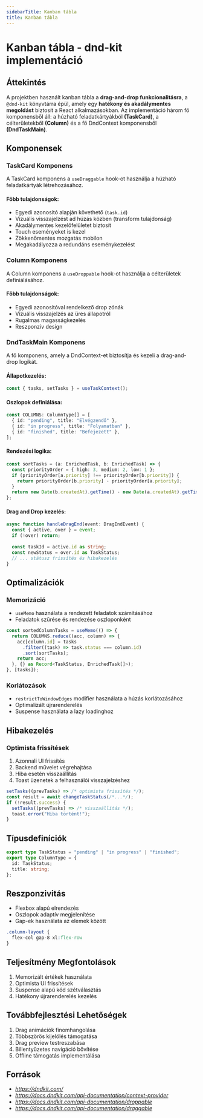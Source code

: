 ```yaml
---
sidebarTitle: Kanban tábla
title: Kanban tábla
---
```


# Kanban tábla - dnd-kit implementáció

## Áttekintés
A projektben használt kanban tábla a **drag-and-drop funkcionalitásra**, a `@dnd-kit` könyvtárra épül, amely egy **hatékony és akadálymentes megoldást** biztosít a React alkalmazásokban. Az implementáció három fő komponensből áll: a húzható feladatkártyákból **(TaskCard)**, a célterületekből **(Column)** és a fő DndContext komponensből **(DndTaskMain)**.

## Komponensek

### TaskCard Komponens
A TaskCard komponens a `useDraggable` hook-ot használja a húzható feladatkártyák létrehozásához.

#### Főbb tulajdonságok:
- Egyedi azonosító alapján követhető (`task.id`)
- Vizuális visszajelzést ad húzás közben (transform tulajdonság)
- Akadálymentes kezelőfelületet biztosít
- Touch eseményeket is kezel
- Zökkenőmentes mozgatás mobilon
- Megakadályozza a redundáns eseménykezelést

### Column Komponens
A Column komponens a `useDroppable` hook-ot használja a célterületek definiálásához.

#### Főbb tulajdonságok:
- Egyedi azonosítóval rendelkező drop zónák
- Vizuális visszajelzés az üres állapotról
- Rugalmas magasságkezelés
- Reszponzív design

### DndTaskMain Komponens
A fő komponens, amely a DndContext-et biztosítja és kezeli a drag-and-drop logikát.

#### Állapotkezelés:
```typescript filename="dnd-task-main.tsx"
const { tasks, setTasks } = useTaskContext();
```

#### Oszlopok definiálása:
```typescript filename="dnd-task-main.tsx"
const COLUMNS: ColumnType[] = [
  { id: "pending", title: "Elvégzendő" },
  { id: "in progress", title: "Folyamatban" },
  { id: "finished", title: "Befejezett" },
];
```

#### Rendezési logika:
```typescript filename="dnd-task-main.tsx"
const sortTasks = (a: EnrichedTask, b: EnrichedTask) => {
  const priorityOrder = { high: 3, medium: 2, low: 1 };
  if (priorityOrder[a.priority] !== priorityOrder[b.priority]) {
    return priorityOrder[b.priority] - priorityOrder[a.priority];
  }
  return new Date(b.createdAt).getTime() - new Date(a.createdAt).getTime();
};
```

#### Drag and Drop kezelés:
```typescript filename="dnd-task-main.tsx"
async function handleDragEnd(event: DragEndEvent) {
  const { active, over } = event;
  if (!over) return;
  
  const taskId = active.id as string;
  const newStatus = over.id as TaskStatus;
  // ... státusz frissítés és hibakezelés
}
```

## Optimalizációk

### Memorizáció 
- `useMemo` használata a rendezett feladatok számításához
- Feladatok szűrése és rendezése oszloponként
```typescript filename="dnd-task-main.tsx"
const sortedColumnTasks = useMemo(() => {
  return COLUMNS.reduce((acc, column) => {
    acc[column.id] = tasks
      .filter((task) => task.status === column.id)
      .sort(sortTasks);
    return acc;
  }, {} as Record<TaskStatus, EnrichedTask[]>);
}, [tasks]);
```

### Korlátozások
- `restrictToWindowEdges` modifier használata a húzás korlátozásához
- Optimalizált újrarenderelés
- Suspense használata a lazy loadinghoz

## Hibakezelés

### Optimista frissítések
1. Azonnali UI frissítés
2. Backend művelet végrehajtása
3. Hiba esetén visszaállítás
4. Toast üzenetek a felhasználói visszajelzéshez

```typescript filename="dnd-task-main.tsx"
setTasks((prevTasks) => /* optimista frissítés */);
const result = await changeTaskStatus(/*...*/);
if (!result.success) {
  setTasks((prevTasks) => /* visszaállítás */);
  toast.error("Hiba történt!");
}
```

## Típusdefiníciók

```typescript filename="dnd-task-main.tsx"
export type TaskStatus = "pending" | "in progress" | "finished";
export type ColumnType = {
  id: TaskStatus;
  title: string;
};
```

## Reszponzivitás
- Flexbox alapú elrendezés
- Oszlopok adaptív megjelenítése
- Gap-ek használata az elemek között
```css
.column-layout {
  flex-col gap-8 xl:flex-row
}
```

## Teljesítmény Megfontolások
1. Memorizált értékek használata
2. Optimista UI frissítések
3. Suspense alapú kód szétválasztás
4. Hatékony újrarenderelés kezelés

## Továbbfejlesztési Lehetőségek
1. Drag animációk finomhangolása
2. Többszörös kijelölés támogatása
3. Drag preview testreszabása
4. Billentyűzetes navigáció bővítése
5. Offline támogatás implementálása

## Források

- *https://dndkit.com/*
- *https://docs.dndkit.com/api-documentation/context-provider*
- *https://docs.dndkit.com/api-documentation/droppable*
- *https://docs.dndkit.com/api-documentation/draggable*